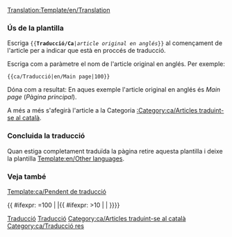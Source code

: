 <noinclude>[[Translation:Template/en/Translation]]</noinclude><noinclude> </noinclude>{{ca/Metacaixa d'avís| tipus  = estil
| imatge= en/Translation.png
| text  = <strong>Aquest article s'està traduïnt de l'original en anglés: <includeonly>[{{SERVER}}{{localurl:{{NAMESPACE}}:{{{1}}}|action=view}} {{{1}}}]</includeonly><noinclude>{{{1}}}</noinclude>.</strong>
<Div style="font-size: 90%">
Percentatge: {{{2|0}}}% aprox.<br/>
Pots col·laborar ajudant en la [{{SERVER}}{{localurl:{{NAMESPACE}}:{{PAGENAME}}|action=edit}} millora de la redacció].
</div><div style="font-size: 80%">
* Utilitza el [[en/Wiki/Manual of Style|Manual d'Estil]] pera una correcta edició.
* Recorda llevar aquesta plantilla una vegada l'article estiga correctament traduït.</div>
}}<noinclude>

===Ús de la plantilla===
Escriga <code><nowiki>{{</nowiki>'''Traducció/Ca'''|''article original en anglés''<nowiki>}}</nowiki></code> al començament de l'article per a indicar que està en proccés de traducció.
<p>Escriga com a paràmetre el nom de l'article original en anglés. Per exemple:</p>
<pre>{{ca/Traducció|en/Main page|100}}</pre>
Dóna com a resultat:
{{ca/Traducció|en/Main page|100}}
En aques exemple l'article original en anglés és ''Main page'' (''Pàgina principal'').
<p>A més a més s'afegirà l'article a la Categoria [[:Category:ca/Articles traduint-se al català]].</p>

===Concluida la traducció===
Quan estiga completament traduïda la pàgina retire aquesta plantilla i deixe la plantilla [[Template:en/Other languages]].

===Veja també===
[[Template:ca/Pendent de traducció]]

[[Category:ca/Plantilles|Traducció]][[Category:ca/Caixes de missatges|Traducció]]</noinclude><includeonly>{{ #ifexpr: {{{2|0}}}=100 | |[[Category:ca/Articles traduint-se al català]]{{ #ifexpr: {{{2|0}}}>10 | | [[Category:ca/Traducció res]]}}}}</includeonly>